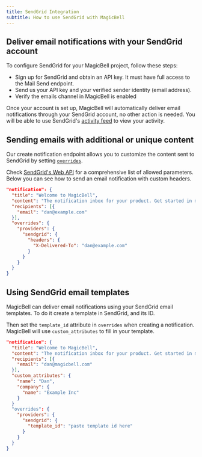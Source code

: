 ```yaml
---
title: SendGrid Integration
subtitle: How to use SendGrid with MagicBell
---
```


## Deliver email notifications with your SendGrid account

To configure SendGrid for your MagicBell project, follow these steps:

- Sign up for SendGrid and obtain an API key. It must have full access to the Mail Send endpoint.
- Send us your API key and your verified sender identity (email address).
- Verify the emails channel in MagicBell is enabled

Once your account is set up, MagicBell will automatically deliver email
notifications through your SendGrid account, no other action is needed. You will
be able to use SendGrid's [activity feed](https://app.sendgrid.com/email_activity)
to view your activity.

## Sending emails with additional or unique content

Our create notification endpoint allows you to customize the content sent to
SendGrid by setting [`overrides`](/docs/overrides).

Check [SendGrid's Web API](https://docs.sendgrid.com/api-reference/mail-send/mail-send) for a
comprehensive list of allowed parameters. Below you can see how to send an email
notification with custom headers.

```json title=payload
"notification": {
  "title": "Welcome to MagicBell",
  "content": "The notification inbox for your product. Get started in minutes.",
  "recipients": [{
    "email": "dan@example.com"
  }],
  "overrides": {
    "providers": {
      "sendgrid": {
        "headers": {
          "X-Delivered-To": "dan@example.com"
        }
      }
    }
  }
}
```

## Using SendGrid email templates

MagicBell can deliver email notifications using your SendGrid email templates.
To do it create a template in SendGrid, and its ID.

Then set the `template_id` attribute in `overrides` when creating a
notification. MagicBell will use `custom_attributes` to fill in your template.

```json title=payload
"notification": {
  "title": "Welcome to MagicBell",
  "content": "The notification inbox for your product. Get started in minutes.",
  "recipients": [{
    "email": "dan@magicbell.com"
  }],
  "custom_attributes": {
    "name": "Dan",
    "company": {
      "name": "Example Inc"
    }
  }
  "overrides": {
    "providers": {
      "sendgrid": {
        "template_id": "paste template id here"
      }
    }
  }
}
```
